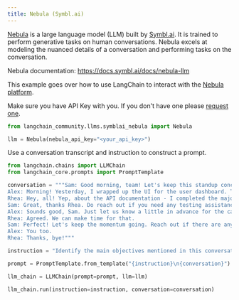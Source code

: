 ```yaml
---
title: Nebula (Symbl.ai)
---
```


[Nebula](https://symbl.ai/nebula/) is a large language model (LLM) built by [Symbl.ai](https://symbl.ai). It is trained to perform generative tasks on human conversations. Nebula excels at modeling the nuanced details of a conversation and performing tasks on the conversation.

Nebula documentation: https://docs.symbl.ai/docs/nebula-llm

This example goes over how to use LangChain to interact with the [Nebula platform](https://docs.symbl.ai/docs/nebula-llm).

Make sure you have API Key with you. If you don't have one please [request one](https://info.symbl.ai/Nebula_Private_Beta.html).


```python
from langchain_community.llms.symblai_nebula import Nebula

llm = Nebula(nebula_api_key="<your_api_key>")
```

Use a conversation transcript and instruction to construct a prompt.


```python
from langchain.chains import LLMChain
from langchain_core.prompts import PromptTemplate

conversation = """Sam: Good morning, team! Let's keep this standup concise. We'll go in the usual order: what you did yesterday, what you plan to do today, and any blockers. Alex, kick us off.
Alex: Morning! Yesterday, I wrapped up the UI for the user dashboard. The new charts and widgets are now responsive. I also had a sync with the design team to ensure the final touchups are in line with the brand guidelines. Today, I'll start integrating the frontend with the new API endpoints Rhea was working on. The only blocker is waiting for some final API documentation, but I guess Rhea can update on that.
Rhea: Hey, all! Yep, about the API documentation - I completed the majority of the backend work for user data retrieval yesterday. The endpoints are mostly set up, but I need to do a bit more testing today. I'll finalize the API documentation by noon, so that should unblock Alex. After that, I’ll be working on optimizing the database queries for faster data fetching. No other blockers on my end.
Sam: Great, thanks Rhea. Do reach out if you need any testing assistance or if there are any hitches with the database. Now, my update: Yesterday, I coordinated with the client to get clarity on some feature requirements. Today, I'll be updating our project roadmap and timelines based on their feedback. Additionally, I'll be sitting with the QA team in the afternoon for preliminary testing. Blocker: I might need both of you to be available for a quick call in case the client wants to discuss the changes live.
Alex: Sounds good, Sam. Just let us know a little in advance for the call.
Rhea: Agreed. We can make time for that.
Sam: Perfect! Let's keep the momentum going. Reach out if there are any sudden issues or support needed. Have a productive day!
Alex: You too.
Rhea: Thanks, bye!"""

instruction = "Identify the main objectives mentioned in this conversation."

prompt = PromptTemplate.from_template("{instruction}\n{conversation}")

llm_chain = LLMChain(prompt=prompt, llm=llm)

llm_chain.run(instruction=instruction, conversation=conversation)
```
